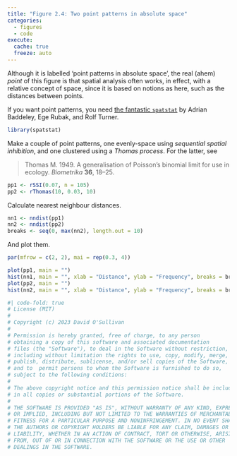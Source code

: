 ```yaml
---
title: "Figure 2.4: Two point patterns in absolute space"
categories: 
  - figures
  - code
execute: 
  cache: true
  freeze: auto
---
```


Although it is labelled 'point patterns in absolute space', the real (ahem) _point_ of this figure is that spatial analysis often works, in effect, with a relative concept of space, since it is based on notions as here, such as the distances between points.

If you want point patterns, you need [the fantastic `spatstat`](https://github.com/spatstat) by Adrian Baddeley, Ege Rubak, and Rolf Turner.

```r
library(spatstat)
```

Make a couple of point patterns, one evenly-space using _sequential spatial inhibition_, and one clustered using a _Thomas process_. For the latter, see

> Thomas M. 1949. A generalisation of Poisson's binomial limit for use in ecology. _Biometrika_ **36**, 18–25.

```r
pp1 <- rSSI(0.07, n = 105)
pp2 <- rThomas(10, 0.03, 10)
```

Calculate nearest neighbour distances.

```r
nn1 <- nndist(pp1)
nn2 <- nndist(pp2)
breaks <- seq(0, max(nn2), length.out = 10)
```

And plot them.

```r
par(mfrow = c(2, 2), mai = rep(0.3, 4))

plot(pp1, main = "")
hist(nn1, main = "", xlab = "Distance", ylab = "Frequency", breaks = breaks)
plot(pp2, main = "")
hist(nn2, main = "", xlab = "Distance", ylab = "Frequency", breaks = breaks)
```



```r
#| code-fold: true
# License (MIT)
#
# Copyright (c) 2023 David O'Sullivan
#
# Permission is hereby granted, free of charge, to any person
# obtaining a copy of this software and associated documentation
# files (the "Software"), to deal in the Software without restriction,
# including without limitation the rights to use, copy, modify, merge,
# publish, distribute, sublicense, and/or sell copies of the Software,
# and to  permit persons to whom the Software is furnished to do so,
# subject to the following conditions:
#
# The above copyright notice and this permission notice shall be included
# in all copies or substantial portions of the Software.
#
# THE SOFTWARE IS PROVIDED "AS IS", WITHOUT WARRANTY OF ANY KIND, EXPRESS
# OR IMPLIED, INCLUDING BUT NOT LIMITED TO THE WARRANTIES OF MERCHANTABILITY,
# FITNESS FOR A PARTICULAR PURPOSE AND NONINFRINGEMENT. IN NO EVENT SHALL
# THE AUTHORS OR COPYRIGHT HOLDERS BE LIABLE FOR ANY CLAIM, DAMAGES OR OTHER
# LIABILITY, WHETHER IN AN ACTION OF CONTRACT, TORT OR OTHERWISE, ARISING
# FROM, OUT OF OR IN CONNECTION WITH THE SOFTWARE OR THE USE OR OTHER
# DEALINGS IN THE SOFTWARE.
```